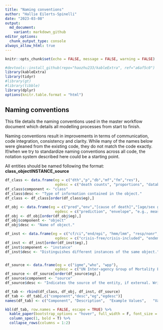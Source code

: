 ```yaml
---
title: "Naming conventions"
author: "Hallie Eilerts-Spinelli"
date: "2023-03-08"
output:
  md_document:
    variant: markdown_github
editor_options: 
  chunk_output_type: console
always_allow_html: true
---
```


```r
knitr::opts_chunk$set(echo = FALSE, message = FALSE, warning = FALSE)

#devtools::install_github(repo="haozhu233/kableExtra", ref="a6af5c0")
library(kableExtra)
library(tidyr)
#library(gt)
#library(tibble)
library(dplyr)
options(knitr.table.format = "html")

```


## Naming conventions

This file details the naming conventions used in the master workflow document which details all modelling processes from start to finish. 

Naming conventions result in improvements in terms of communication, code integration, consistency and clarity. While many of the names below were gleaned from the existing code, they do not match the code exactly. If/when we try to standardize naming conventions across all code, the notation system described here could be a starting point.

All entities should be named following the format: **class_objectINSTANCE_source**

```r
df_class <- data.frame(eg = c("dth","p","db","mf","fm","res"),
                       egdesc = c("death counts", "proportions", "database", "model frame", "fitted model", "results"))
df_class$component <- "class"
df_class$desc <- "Type of information contained in the object."
df_class <- df_class[order(df_class$eg),]

df_obj <- data.frame(eg = c("pred","env","[cause of death]","[age/sex group]"),
                       egdesc = c("prediction", "envelope", "e.g., meas, tb, collectvio, etc.", "0to1, 1to59, 5to9, 10to14, 15to19f, 15to19m"))
df_obj <- df_obj[order(df_obj$eg),]
df_obj$component <- "object"
df_obj$desc <- "Name of object."

df_inst <- data.frame(eg = c("cf/ci","end/epi", "hmm/lmm", "resp/nonr", "[country]"),
                       egdesc = c("crisis-free/crisis-included", "endemic/epidemic", "high/low mortality modelled", "respiratory/non-respiratory", "e.g., China, India"))
df_inst <- df_inst[order(df_inst$eg),]
df_inst$component <- "instance"
df_inst$desc <- "Distinguishes different instances of the same object."


df_source <- data.frame(eg = c("igme","who", "wpp"),
                       egdesc = c("UN Inter-agency Group of Mortality Estimation", "World Population Prospects", "World Health Organization"))
df_source <- df_source[order(df_source$eg),]
df_source$component <- "source"
df_source$desc <- "Indicates the source of the entity, if external. Written in all uppercase. Paired instances should have the same number of letters."

df_tab <- rbind(df_class, df_obj, df_inst, df_source)
df_tab <- df_tab[,c("component","desc","eg","egdesc")]
names(df_tab) <- c("Component",	"Description",	"Example Values",	"Value Description")

kbl(df_tab, row.names = FALSE, escape = TRUE) %>%
  kable_paper(bootstrap_options = "hover", full_width = F, font_size = 10) %>%
  column_spec(1, bold = T) %>%
  collapse_rows(columns = 1:2)
```

